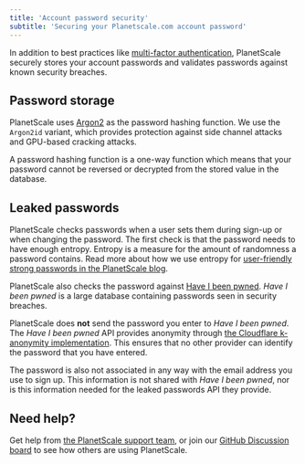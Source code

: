 ```yaml
---
title: 'Account password security'
subtitle: 'Securing your Planetscale.com account password'
---
```


In addition to best practices like [multi-factor authentication](/docs/concepts/mfa), PlanetScale securely stores your account passwords and validates passwords against known security breaches.

## Password storage

PlanetScale uses [Argon2](https://en.wikipedia.org/wiki/Argon2) as the password hashing function. We use the `Argon2id` variant, which provides protection against side channel attacks and GPU-based cracking attacks.

A password hashing function is a one-way function which means that your password cannot be reversed or decrypted from the stored value in the database.

## Leaked passwords

PlanetScale checks passwords when a user sets them during sign-up or when changing the password. The first check is that the password needs to have enough entropy. Entropy is a measure for the amount of randomness a password contains. Read more about how we use entropy for [user-friendly strong passwords in the PlanetScale blog](/blog/using-entropy-for-user-friendly-strong-passwords).

PlanetScale also checks the password against [Have I been pwned](https://haveibeenpwned.com). *Have I been pwned* is a large database containing passwords seen in security breaches.

PlanetScale does **not** send the password you enter to *Have I been pwned*. The *Have I been pwned* API provides anonymity through [the Cloudflare k-anonymity implementation](https://blog.cloudflare.com/validating-leaked-passwords-with-k-anonymity/). This ensures that no other provider can identify the password that you have entered.

The password is also not associated in any way with the email address you use to sign up. This information is not shared with *Have I been pwned*, nor is this information needed for the leaked passwords API they provide.

## Need help?

Get help from [the PlanetScale support team](https://support.planetscale.com/), or join our [GitHub Discussion board](https://github.com/planetscale/discussion/discussions) to see how others are using PlanetScale.
